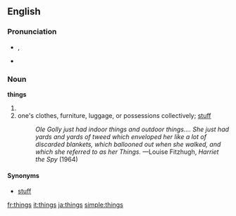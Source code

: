 {{wikipedia}}
==English==

{{rank|give|ever|saw|157|things|left|part|off}}

===Pronunciation===
*{{IPA|/θɪŋz/}}, {{SAMPA|/TINz/}}
*{{audio|en-us-things.ogg|Audio (US)}}

===Noun===
'''things'''
# {{plural of|thing}}
# one's clothes, furniture, luggage, or possessions collectively; [[stuff]]
#:''Ole Golly just had indoor things and outdoor things.... She just had yards and yards of tweed which enveloped her like a lot of discarded blankets, which ballooned out when she walked, and which she referred to as her Things.''  —Louise Fitzhugh, ''Harriet the Spy'' (1964)

====Synonyms====
*[[stuff]]

[[fr:things]]
[[it:things]]
[[ja:things]]
[[simple:things]]